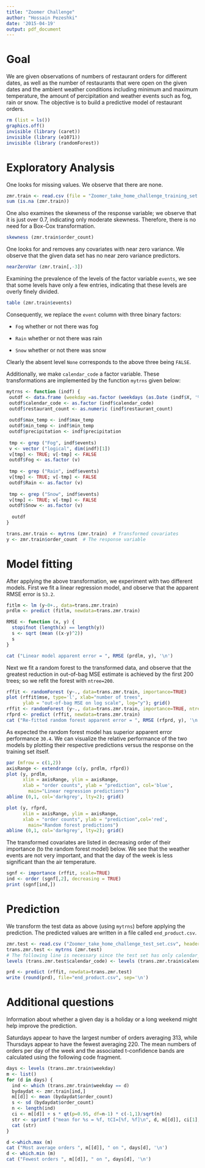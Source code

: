 ```yaml
---
title: "Zoomer Challenge"
author: "Hossain Pezeshki"
date: '2015-04-19'
output: pdf_document
---
```


Goal
=================================================
We are given observations of numbers of restaurant orders 
for different dates, as well as the number of restaurants that were
open on the given dates and the ambient weather conditions including
minimum and maximum temperature, the amount of percipitation and weather events
such as fog, rain or snow.
The objective is to build a predictive model of restaurant orders.


```r
rm (list = ls())
graphics.off()
invisible (library (caret))
invisible (library (e1071))
invisible (library (randomForest))
```


Exploratory Analysis
=================================================
One looks for missing values. We observe that there are none.

```r
zmr.train <- read.csv (file = "Zoomer_take_home_challenge_training_set.csv", header=TRUE)
sum (is.na (zmr.train))
```

One also examines the skewness of the response variable; we observe that it is
 just over 0.7, indicating only moderate skewness. Therefore, there is no need for a Box-Cox transformation.
 
```r
skewness (zmr.train$order_count)
```

One looks for and removes any covariates with near zero variance.
We observe that the given data set has no near zero variance predictors.

```r
nearZeroVar (zmr.train[,-3])
```

Examining the prevalence of the levels of the factor variable
`events`, we see that some levels have only a few entries, indicating that
these levels are overly finely divided. 

```r
table (zmr.train$events)
```
Consequently, we replace the `event` column with three
binary factors:

- `Fog` whether or not there was fog

- `Rain` whether or not there was rain 

- `Snow` whether or not there was snow

Clearly the absent level `None` corresponds to the above three being `FALSE`. 

Additionally, we make `calendar_code` a factor variable. These transformations are implemented by the function `mytrns` given below:

```r
mytrns <- function (indf) {
 outdf <- data.frame (weekday =as.factor (weekdays (as.Date (indf$X, '%Y-%m-%d'))))
 outdf$calendar_code <- as.factor (indf$calendar_code)
 outdf$restaurant_count <- as.numeric (indf$restaurant_count)
 
 outdf$max_temp <- indf$max_temp
 outdf$min_temp <- indf$min_temp
 outdf$precipitation <- indf$precipitation
 
 tmp <- grep ("Fog", indf$events)
 v <- vector ("logical", dim(indf)[1])
 v[tmp] <- TRUE; v[-tmp] <- FALSE
 outdf$Fog <- as.factor (v)
 
 tmp <- grep ("Rain", indf$events)
 v[tmp] <- TRUE; v[-tmp] <- FALSE
 outdf$Rain <- as.factor (v)
 
 tmp <- grep ("Snow", indf$events)
 v[tmp] <- TRUE; v[-tmp] <- FALSE
 outdf$Snow <- as.factor (v)
 
  outdf
}

trans.zmr.train <- mytrns (zmr.train)  # Transformed covariates
y <- zmr.train$order_count  # The response variable
```


Model fitting
=========================================
After applying the above transformation, we experiment with two different models.
First we fit a linear regression model, and observe that the apparent RMSE error
is `53.2`.

```r
fitlm <- lm (y~0+., data=trans.zmr.train)
prdlm <- predict (fitlm, newdata=trans.zmr.train)

RMSE <- function (x, y) {
  stopifnot (length(x) == length(y))
  s <- sqrt (mean ((x-y)^2))
  s
}

cat ("Linear model apparent error = ", RMSE (prdlm, y), '\n')
```

Next we fit a random forest to the transformed data, and observe that the greatest
reduction in out-of-bag MSE estimate is achieved by the first 200 trees; so we 
refit the forest with `ntree=200`.

```r
rffit <- randomForest (y~., data=trans.zmr.train, importance=TRUE)
plot (rffit$mse, type='l', xlab="number of trees",
      ylab = "out-of-bag MSE on log scale", log="y"); grid()
rffit <- randomForest (y~., data=trans.zmr.train, importance=TRUE, ntree=200)
rfprd <- predict (rffit, newdata=trans.zmr.train)
cat ("Re-fitted random forest apparent error = ", RMSE (rfprd, y), '\n')
```

As expected the random forest model has superior apparent error performance `30.4`.
We can visualize the relative performance of the two models
 by plotting their respective predictions versus the response on the training set
itself.

```r
par (mfrow = c(1,2))
axisRange <- extendrange (c(y, prdlm, rfprd))
plot (y, prdlm,
      xlim = axisRange, ylim = axisRange,
      xlab = "order counts", ylab = "prediction", col='blue',
		main="Linear regression predictions")
abline (0,1, col='darkgrey', lty=2); grid()

plot (y, rfprd,
      xlim = axisRange, ylim = axisRange,
      xlab = "order counts", ylab = "prediction",col='red',
		main="Random forest predictions")
abline (0,1, col='darkgrey', lty=2); grid()
```

The transformed covariates are listed in decreasing order of their importance (to the random forest model) below.
We see that the weather events are not very important, and that the day of the week is less significant
than the air temperature.

```r
sgnf <- importance (rffit, scale=TRUE)
ind <- order (sgnf[,2], decreasing = TRUE)
print (sgnf[ind,])
```


Prediction
=====================================================

We transform the test data as above (using `mytrns`) before applying the prediction. The predicted values are written in a file called `end_product.csv`.

```r
zmr.test <- read.csv ("Zoomer_take_home_challenge_test_set.csv", header=TRUE)
trans.zmr.test <- mytrns (zmr.test)
# The following line is necessary since the test set has only calendar_code==1.
levels (trans.zmr.test$calendar_code) <- levels (trans.zmr.train$calendar_code)

prd <- predict (rffit, newdata=trans.zmr.test)
write (round(prd), file="end_product.csv", sep='\n')
```


Additional questions
=======

Information about whether a given day is a holiday or a long weekend might help improve the prediction.

Saturdays appear to have the largest number of orders averaging 313, while Thursdays appear to have the fewest averaging 220. The mean numbers of orders per day of the week and the associated t-confidence bands are calculated using the following code fragment.

```r
days <- levels (trans.zmr.train$weekday)
m <- list()
for (d in days) {
  ind <- which (trans.zmr.train$weekday == d)
  bydaydat <- zmr.train[ind,]
  m[[d]] <- mean (bydaydat$order_count)
  s <- sd (bydaydat$order_count)
  n <- length(ind)
  ci <- m[[d]] + s * qt(p=0.95, df=n-1) * c(-1,1)/sqrt(n)
  str <- sprintf ("mean for %s = %f, tCI=[%f, %f]\n", d, m[[d]], ci[1], ci[2])
  cat (str)
}

d <-which.max (m)
cat ("Most average orders ", m[[d]], " on ", days[d], '\n')
d <- which.min (m)
cat ("Fewest orders ", m[[d]], " on ", days[d], '\n')
```








